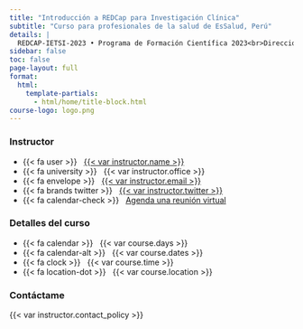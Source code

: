 ```yaml
---
title: "Introducción a REDCap para Investigación Clínica"
subtitle: "Curso para profesionales de la salud de EsSalud, Perú"
details: |
  REDCAP-IETSI-2023 • Programa de Formación Científica 2023<br>Dirección de Investigación en Salud | <br> Instituto de Evaluación de Tecnologías en Salud e Investigación -- IETSI, EsSalud <br> Virtual & Sincrónico
sidebar: false
toc: false
page-layout: full
format:
  html:
    template-partials:
      - html/home/title-block.html
course-logo: logo.png
---
```


::: home
::: {.grid .course-details}
::: g-col-4
### Instructor

-   {{< fa user >}}   [{{< var instructor.name >}}](%7B%7B%3C%20var%20instructor.url%20%3E%7D%7D)
-   {{< fa university >}}   {{< var instructor.office >}}
-   {{< fa envelope >}}   <a href="mailto:{{< var instructor.email >}}">{{< var instructor.email >}}</a>
-   {{< fa brands twitter >}}   [{{< var instructor.twitter >}}](https://www.twitter.com/%7B%7B%3C%20var%20instructor.twitter%20%3E%7D%7D)
-   {{< fa calendar-check >}}   [Agenda una reunión virtual](%7B%7B%3C%20var%20instructor.appointment_url%20%3E%7D%7D)
:::

::: g-col-4
### Detalles del curso

-   {{< fa calendar >}}   {{< var course.days >}}
-   {{< fa calendar-alt >}}   {{< var course.dates >}}
-   {{< fa clock >}}   {{< var course.time >}}
-   {{< fa location-dot >}}   {{< var course.location >}}
:::

::: {.g-col-4 .contact-policy}
### Contáctame

{{< var instructor.contact_policy >}}
:::
:::

:::
